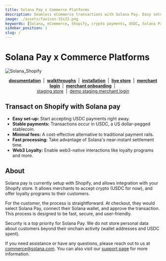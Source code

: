 ```yaml
---
title: Solana Pay x Commerce Platforms
description: Seamless eCommerce transactions with Solana Pay. Easy setup, low fees, and fast processing for merchants.
image: ./assets/favicon-32x32.png
keywords: [Solana, eCommerce, Shopify, crypto payments, USDC, Solana Pay]
sidebar_position: 1
slug: /
---
```


# Solana Pay x Commerce Platforms

![Solana_Shopify](./assets/solana_shopify.jpeg)

<p align="center">
    <b>
        <a href="https://commercedocs.solanapay.com">documentation</a>
    </b>
    &nbsp;|&nbsp;
    <b>
        <a href="https://www.youtube.com/channel/UCAbEl-Jr7kx2JqjTjhpoT-Q">walkthroughs</a>
    </b>
    &nbsp;|&nbsp;
    <b>
        <a href="https://apps.shopify.com/solana-pay">installation</a>
    </b>
    &nbsp;|&nbsp;
    <b>
        <a href="https://solanatest1.myshopify.com/">live store</a>
    </b>
    &nbsp;|&nbsp;
    <b>
        <a href="https://merchant.solanapay.com">merchant login</a>
    </b>
    &nbsp;|&nbsp;
    <b>
        <a href="./merchants/onboarding">merchant onboarding</a>
    </b>
    &nbsp;|&nbsp;
    <br />
    <a href="https://solanatest8.myshopify.com">staging store</a>
    &nbsp;|&nbsp;
    <a href="https://merchant-staging.solanapay.com">demo staging merchant login</a>
</p>

## Transact on Shopify with Solana pay

-   **Easy set-up:** Start accepting USDC payments right away.
-   **Stable payments:** Transactions occur in USDC, a US dollar-pegged stablecoin.
-   **Minimal fees:** A cost-effective alternative to traditional payment rails.
-   **Fast processing:** Take advantage of Solana's near-instant settlement time.
-   **Web3 Loyalty:** Enable web3-native interactions like loyalty programs and more.

## About

Solana pay is currently setup with Shopify, and allows integration with your Shopify store. It allows merchants to accept crypto (USDC for now), and offer loyalty programs to their customers.

For the customer, the process is straightforward. At checkout, they would select Solana Pay, connect their Solana wallet, and approve the transaction. This process is designed to be fast, secure, and user-friendly.

Security is a top priority for Solana Pay. We do not store personal data about customers beyond their onchain activity (wallet addresses and USDC spent).

If you need assistance or have any questions, please reach out to us at commerce@solana.com. You can also visit our [support page](https://merchant.solanapay.com/support) for more information.
